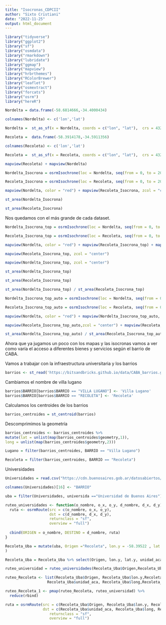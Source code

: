```yaml
---
title: "Isocronas_CDPCII"
author: "Sixto Cristiani"
date: "2022-11-25"
output: html_document
---
```




```r
library("tidyverse")
library("ggplot2")
library("sf")
library("osmdata")
library("rmarkdown")
library("lubridate")
library("ggmap") 
library("mapview")
library("hrbrthemes")
library("RColorBrewer")
library("leaflet")
library("osmextract")
library("forcats")
library("osrm")
library("hereR")

```




```r
Nordelta = data.frame(-58.6814666,-34.4000434)

colnames(Nordelta) <- c('lon','lat')

Nordelta =  st_as_sf(x = Nordelta, coords = c("lon", "lat"),  crs = 4326)
```



```r
Recoleta =  data.frame(-58.3914178,-34.5911356)

colnames(Recoleta) <- c('lon','lat')

Recoleta =  st_as_sf(x = Recoleta, coords = c("lon", "lat"),  crs = 4326)
```


```r
mapview(Recoleta) + mapview(Nordelta)
```

```r
Nordelta_Isocrona = osrmIsochrone(loc = Nordelta, seq(from = 0, to = 20, seq = 5),  osrm.profile = "foot")

```

```r
Recoleta_Isocrona = osrmIsochrone(loc = Recoleta, seq(from = 0, to = 20, seq = 5),  osrm.profile = "foot")

```


```r

mapview(Nordelta, color = "red") + mapview(Recoleta_Isocrona, zcol = "center") + mapview(Nordelta_Isocrona,zcol = "center") + mapview(Recoleta, color = "red")
```


```r
st_area(Nordelta_Isocrona)
```

```r
st_area(Recoleta_Isocrona)
```
Nos quedamos con el más grande de cada dataset.


```r
Nordelta_Isocrona_top = osrmIsochrone(loc = Nordelta, seq(from = 0, to = 20),  osrm.profile = "foot")

```

```r
Recoleta_Isocrona_top = osrmIsochrone(loc = Recoleta, seq(from = 0, to = 20),  osrm.profile = "foot")

```


```r

mapview(Nordelta, color = "red") + mapview(Recoleta_Isocrona_top) + mapview(Nordelta_Isocrona_top) + mapview(Recoleta, color = "red")
```
```r
mapview(Recoleta_Isocrona_top, zcol = "center")
```


```r
mapview(Nordelta_Isocrona_top, zcol = "center")
```


```r
st_area(Nordelta_Isocrona_top)
```

```r

st_area(Recoleta_Isocrona_top)
```

```r
st_area(Nordelta_Isocrona_top) / st_area(Recoleta_Isocrona_top)

```


```r
Nordelta_Isocrona_top_auto = osrmIsochrone(loc = Nordelta, seq(from = 0, to = 15),  osrm.profile = "car")

```

```r
Recoleta_Isocrona_top_auto = osrmIsochrone(loc = Recoleta, seq(from = 0, to = 15),  osrm.profile = "car")

```




```r
mapview(Nordelta, color = "red") + mapview(Nordelta_Isocrona_top_auto, zcol = "center") 
```


```r
mapview(Recoleta_Isocrona_top_auto,zcol = "center") + mapview(Recoleta, color = "red")
```

```r
st_area(Nordelta_Isocrona_top_auto) / st_area(Recoleta_Isocrona_top_auto)

```


Ahora que ya jugamos un poco con los mapas y las isocronas vamos a ver como varía el acceso a diferentes bienes y servicios según el barrio de CABA. 


Vamos a trabajar con la infraestructura universitaria y los barrios


```r
barrios <- st_read('https://bitsandbricks.github.io/data/CABA_barrios.geojson')

```
Cambiamos el nombre de villa lugano

```r
barrios$BARRIO[barrios$BARRIO == "VILLA LUGANO"] <- 'Villa Lugano'
barrios$BARRIO[barrios$BARRIO == "RECOLETA"] <- 'Recoleta'

```


Calculamos los centroides de los barrios

```r
barrios_centroides = st_centroid(barrios)
```
Descomprimimos la geometría

```r
barrios_centroides <- barrios_centroides %>%
mutate(lat = unlist(map(barrios_centroides$geometry,1)),
long = unlist(map(barrios_centroides$geometry,2)))
```

```r
Lugano = filter(barrios_centroides, BARRIO == "Villa Lugano")
```


```r
Recoleta = filter(barrios_centroides, BARRIO == "Recoleta")
```

Universidades

```r
Universidades = read.csv("https://cdn.buenosaires.gob.ar/datosabiertos/datasets/ministerio-de-educacion/universidades/universidades.csv")

```


```r
colnames(Universidades)[16] <- "BARRIO"

```



```r
uba = filter(Universidades, universida =="Universidad de Buenos Aires")
```

```r
ruteo_universidades <- function(o_nombre, o_x, o_y, d_nombre, d_x, d_y) {
  ruta <- osrmRoute(src = c(o_nombre, o_x, o_y),
                    dst = c(d_nombre, d_x, d_y), 
                    returnclass = "sf",
                    overview = "full")
  
  cbind(ORIGEN = o_nombre, DESTINO = d_nombre, ruta)
}
```



```r
Recoleta_Uba = mutate(uba, Origen ="Recoleta", lon.y = -58.39522 , lat.y = -34.58624
)
```

```r
Recoleta_Uba = Recoleta_Uba %>% select(Origen, lon.y, lat.y, unidad_aca, long, lat)
```

```r
ruteo_universidad = ruteo_universidades(Recoleta_Uba$Origen,Recoleta_Uba$lon.y,Recoleta_Uba$lat.y,Recoleta_Uba$unidad_aca,Recoleta_Uba$long,Recoleta_Uba$lat)
```
```r
ruteo_Recoleta <- list(Recoleta_Uba$Origen, Recoleta_Uba$lon.y,Recoleta_Uba$lat.y,
                   Recoleta_Uba$unidad_aca, Recoleta_Uba$long,Recoleta_Uba$lat)
```


```r
ruteo_Recoleta_1 <- pmap(ruteo_Recoleta, ruteo_universidad) %>% 
  reduce(rbind)
```



```r
ruta = osrmRoute(src = c(Recoleta_Uba$Origen, Recoleta_Uba$lon.y, Recoleta_Uba$lat.y),
                 dst = c(Recoleta_Uba$unidad_aca, Recoleta_Uba$long, Recoleta_Uba$lat), 
                    returnclass = "sf",
                    overview = "full")
```


































